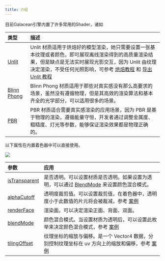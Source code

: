 ```yaml
---
title: 介绍
---
```


目前Galacean引擎内置了许多常用的Shader，诸如

| 类型 | 描述 |
| :-- | :-- |
| [Unlit ](./unlit) | Unlit 材质适用于烘焙好的模型渲染，她只需要设置一张基本纹理或者颜色，即可展现离线渲染得到的高质量渲染结果，但是缺点是无法实时展现光影交互，因为 Unlit 由纹理决定渲染，不受任何光照影响，可参考 [烘焙教程](/docs/graphics-bake-blender) 和 [导出 Unlit 教程](./unlit) |
| [Blinn Phong ](./blinnPhong) | Blinn Phong 材质适用于那些对真实感没有那么高要求的场景，虽然没有遵循物理，但是其高效的渲染算法和基本齐全的光学部分，可以适用很多的场景。 |
| [PBR ](./pbr) | PBR 材质适合需要真实感渲染的应用场景，因为 PBR 是基于物理的渲染，遵循能量守恒，开发者通过调整金属度、粗糙度、灯光等参数，能够保证渲染效果都是物理正确的。 |

以下属性在内置着色器中可以直接使用。

<Image src="https://gw.alipayobjects.com/zos/OasisHub/94cf8176-569d-4605-bd73-967b03316c3d/image-20240206173751409.png"  />

| 参数 | 应用 |
| :-- | :-- |
| [isTransparent](/apis/core/#BaseMaterial-isTransparent) | 是否透明。可以设置材质是否透明。如果设置为透明，可以通过 [BlendMode](/apis/core/#BaseMaterial-blendMode) 来设置颜色混合模式。 |
| [alphaCutoff](/apis/core/#BaseMaterial-alphaCutoff) | 透明度裁剪值。可以设置裁剪值，在着色器中，透明度小于此数值的片元将会被裁减，参考 [案例](${examples}blend-mode) |
| [renderFace](/apis/core/#BaseMaterial-renderFace) | 渲染面。可以决定渲染正面、背面、双面。 |
| [blendMode](/apis/core/#BaseMaterial-blendMode) | 颜色混合模式。当设置材质为透明后，可以设置此枚举来决定颜色混合模式，参考 [案例](${examples}blend-mode) |
| [tilingOffset](/apis/core/#BlinnPhongMaterial-tilingOffset) | 纹理坐标的缩放与偏移。是一个 Vector4 数据，分别控制纹理坐标在 uv 方向上的缩放和偏移，参考 [案例](${examples}tiling-offset) |
